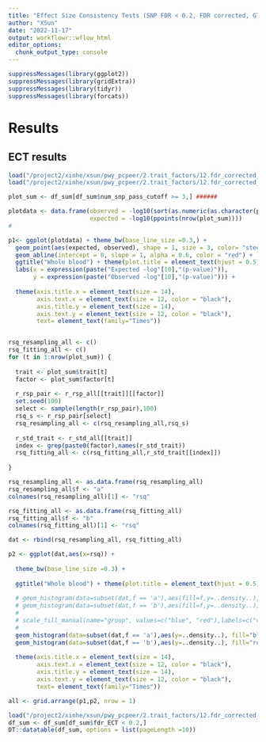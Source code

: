 ```yaml
---
title: "Effect Size Consistency Tests (SNP FDR < 0.2, FDR corrected, GTEx whole blood, ACAT FDR filtered)"
author: "XSun"
date: "2022-11-17"
output: workflowr::wflow_html
editor_options:
  chunk_output_type: console
---
```


```r
suppressMessages(library(ggplot2))
suppressMessages(library(gridExtra))
suppressMessages(library(tidyr))
suppressMessages(library(forcats))
```

# Results



## ECT results

```r
load("/project2/xinhe/xsun/pwy_pcpeer/2.trait_factors/12.fdr_corrected_rerun/2.ECT/results/ECT_results.rdata")
load("/project2/xinhe/xsun/pwy_pcpeer/2.trait_factors/12.fdr_corrected_rerun/2.ECT/results/ECT_summary_table_acat_filtered_2digits.rdata")

plot_sum <- df_sum[df_sum$num_snp_pass_cutoff >= 3,] ######

plotdata <- data.frame(observed = -log10(sort(as.numeric(as.character(plot_sum$pval_ECT)))),
                       expected = -log10(ppoints(nrow(plot_sum))))
#  

p1<- ggplot(plotdata) + theme_bw(base_line_size =0.3,) +
  geom_point(aes(expected, observed), shape = 1, size = 3, color= "steelblue") +
  geom_abline(intercept = 0, slope = 1, alpha = 0.6, color = "red") +
  ggtitle("Whole blood") + theme(plot.title = element_text(hjust = 0.5)) +
  labs(x = expression(paste("Expected -log"[10],"(p-value)")),
       y = expression(paste("Observed -log"[10],"(p-value)"))) +
  
  theme(axis.title.x = element_text(size = 14),
        axis.text.x = element_text(size = 12, color = "black"),
        axis.title.y = element_text(size = 14),
        axis.text.y = element_text(size = 12, color = "black"),
        text= element_text(family="Times")) 


rsq_resampling_all <- c()
rsq_fitting_all <- c()
for (t in 1:nrow(plot_sum)) {
  
  trait <- plot_sum$trait[t]
  factor <- plot_sum$factor[t]
  
  r_rsp_pair <- r_rsp_all[[trait]][[factor]]
  set.seed(100)
  select <- sample(length(r_rsp_pair),100)
  rsq_s <- r_rsp_pair[select]
  rsq_resampling_all <- c(rsq_resampling_all,rsq_s)
  
  r_std_trait <- r_std_all[[trait]]
  index <- grep(paste0(factor),names(r_std_trait))
  rsq_fitting_all <- c(rsq_fitting_all,r_std_trait[[index]])
  
}

rsq_resampling_all <- as.data.frame(rsq_resampling_all)
rsq_resampling_all$f <- "a"
colnames(rsq_resampling_all)[1] <- "rsq"

rsq_fitting_all <- as.data.frame(rsq_fitting_all)
rsq_fitting_all$f <- "b"
colnames(rsq_fitting_all)[1] <- "rsq"

dat <- rbind(rsq_resampling_all, rsq_fitting_all)

p2 <- ggplot(dat,aes(x=rsq)) + 
  
  theme_bw(base_line_size =0.3) +
  
  ggtitle("Whole blood") + theme(plot.title = element_text(hjust = 0.5)) +
  
  # geom_histogram(data=subset(dat,f == 'a'),aes(fill=f,y=..density..), alpha = 0.2, binwidth = 0.05) +
  # geom_histogram(data=subset(dat,f == 'b'),aes(fill=f,y=..density..), alpha = 0.2, binwidth = 0.05) +
  # 
  # scale_fill_manual(name="group", values=c("blue", "red"),labels=c("control","real data")) +
  # 
  geom_histogram(data=subset(dat,f == 'a'),aes(y=..density..), fill="blue",alpha = 0.2, binwidth = 0.05) +
  geom_histogram(data=subset(dat,f == 'b'),aes(y=..density..), fill="red",alpha = 0.2, binwidth = 0.05) +
  
  theme(axis.title.x = element_text(size = 14),
        axis.text.x = element_text(size = 12, color = "black"),
        axis.title.y = element_text(size = 14),
        axis.text.y = element_text(size = 12, color = "black"),
        text= element_text(family="Times")) 

all <- grid.arrange(p1,p2, nrow = 1)
```

```r
load("/project2/xinhe/xsun/pwy_pcpeer/2.trait_factors/12.fdr_corrected_rerun/2.ECT/results/ECT_summary_table_acat_filtered_2digits.rdata")
df_sum <- df_sum[df_sum$fdr_ECT < 0.2,]
DT::datatable(df_sum, options = list(pageLength =10))
```

